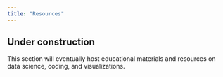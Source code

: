 ```yaml
---
title: "Resources"
---
```


## Under construction

This section will eventually host educational materials and resources on data science, coding, and visualizations.
